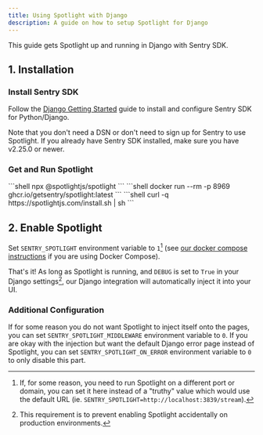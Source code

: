 ```yaml
---
title: Using Spotlight with Django
description: A guide on how to setup Spotlight for Django
---
```



This guide gets Spotlight up and running in Django with Sentry SDK.

## 1. Installation

### Install Sentry SDK

Follow the [Django Getting Started](https://docs.sentry.io/platforms/python/integrations/django/#install) guide to install and configure Sentry SDK for Python/Django.

Note that you don't need a DSN or don't need to sign up for Sentry to use Spotlight. If you already have Sentry SDK installed, make sure you have v2.25.0 or newer.

### Get and Run Spotlight

<Tabs>
  <TabItem label="npx">
  ```shell
  npx @spotlightjs/spotlight
  ```
  </TabItem>
  <TabItem label="docker">
  ```shell
  docker run --rm -p 8969 ghcr.io/getsentry/spotlight:latest
  ```
  </TabItem>
  <TabItem label="binary">
  ```shell
  curl -q https://spotlightjs.com/install.sh | sh
  ```
  </TabItem>
</Tabs>

## 2. Enable Spotlight

Set `SENTRY_SPOTLIGHT` environment variable to `1`[^1] (see [our docker compose instructions](/sidecar/docker/#docker-compose) if you are using Docker Compose).

That's it! As long as Spotlight is running, and `DEBUG` is set to `True` in your Django settings[^2], our Django integration will automatically inject it into your UI.

### Additional Configuration

If for some reason you do not want Spotlight to inject itself onto the pages, you can set `SENTRY_SPOTLIGHT_MIDDLEWARE` environment variable to `0`.
If you are okay with the injection but want the default Django error page instead of Spotlight, you can set `SENTRY_SPOTLIGHT_ON_ERROR` environment variable to `0` to only disable this part.

[^1]: If, for some reason, you need to run Spotlight on a different port or domain, you can set it here instead of a "truthy" value which would use the default URL (ie. `SENTRY_SPOTLIGHT=http://localhost:3839/stream`).
[^2]: This requirement is to prevent enabling Spotlight accidentally on production environments.
